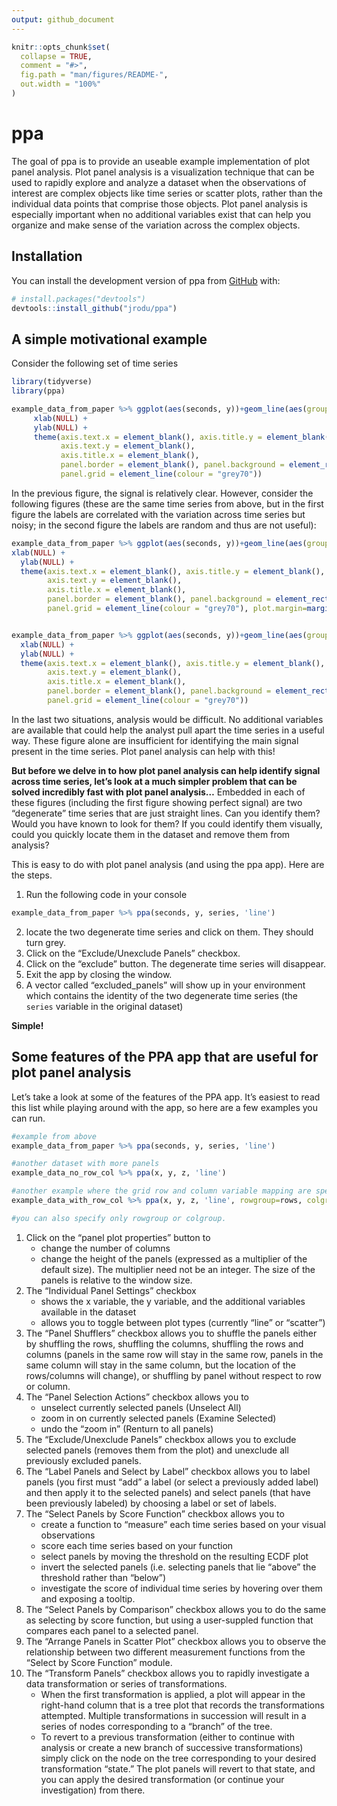 ```yaml
---
output: github_document
---
```


<!-- README.md is generated from README.Rmd. Please edit that file -->

```r
knitr::opts_chunk$set(
  collapse = TRUE,
  comment = "#>",
  fig.path = "man/figures/README-",
  out.width = "100%"
)
```

# ppa

<!-- badges: start -->
<!-- badges: end -->

The goal of ppa is to provide an useable example implementation of plot panel analysis.
Plot panel analysis is a visualization technique that can be used to rapidly explore and analyze a
dataset when the observations of interest are complex objects like time series or scatter plots,
rather than the individual data points that comprise those objects.  Plot panel analysis is especially important
when no additional variables exist that can help you organize and make sense of the variation across the complex
objects.

## Installation

You can install the development version of ppa from [GitHub](https://github.com/) with:


``` r
# install.packages("devtools")
devtools::install_github("jrodu/ppa")
```

## A simple motivational example

Consider the following set of time series

```r
library(tidyverse)
library(ppa)

example_data_from_paper %>% ggplot(aes(seconds, y))+geom_line(aes(group=series)) + facet_wrap(~identity) +
     xlab(NULL) +
     ylab(NULL) +
     theme(axis.text.x = element_blank(), axis.title.y = element_blank(),
           axis.text.y = element_blank(),
           axis.title.x = element_blank(),
           panel.border = element_blank(), panel.background = element_rect(fill="white"),
           panel.grid = element_line(colour = "grey70"))


```

In the previous figure, the signal is relatively clear.  However, consider the following figures (these are the same time series from above, but in the first figure the labels are correlated with the variation across time series but noisy; in the second figure the labels are random and thus are not useful):

```r
example_data_from_paper %>% ggplot(aes(seconds, y))+geom_line(aes(group=series)) + facet_wrap(~identity_16) +
xlab(NULL) +
  ylab(NULL) +
  theme(axis.text.x = element_blank(), axis.title.y = element_blank(),
        axis.text.y = element_blank(),
        axis.title.x = element_blank(),
        panel.border = element_blank(), panel.background = element_rect(fill="white"),
        panel.grid = element_line(colour = "grey70"), plot.margin=margin(0,2,0,0, "cm"))


example_data_from_paper %>% ggplot(aes(seconds, y))+geom_line(aes(group=series)) + facet_wrap(~identity_random) +
  xlab(NULL) +
  ylab(NULL) +
  theme(axis.text.x = element_blank(), axis.title.y = element_blank(),
        axis.text.y = element_blank(),
        axis.title.x = element_blank(),
        panel.border = element_blank(), panel.background = element_rect(fill="white"),
        panel.grid = element_line(colour = "grey70"))


```

In the last two situations, analysis would be difficult.  No additional variables are available
that could help the analyst pull apart the time series in a useful way.  These figure alone are
insufficient for identifying the main signal present in the time series.
Plot panel analysis can help with this!

**But before we delve in to how plot panel analysis can help identify signal across time series, let's
look at a much simpler problem that can be solved incredibly fast with plot panel analysis...**
Embedded in each of these figures (including the first figure showing perfect signal) are two "degenerate"
time series that are just straight lines.  Can you identify them?  Would you have known to look for them?  If you could identify them visually, could you
quickly locate them in the dataset and remove them from analysis?

This is easy to do with plot panel analysis (and using the ppa app).  Here are the steps.

1. Run the following code in your console
```r
example_data_from_paper %>% ppa(seconds, y, series, 'line')
```
2. locate the two degenerate time series and click on them.  They should turn grey.
3. Click on the "Exclude/Unexclude Panels" checkbox.
4. Click on the "exclude" button.  The degenerate time series will disappear.
5. Exit the app by closing the window.
6. A vector called "excluded_panels" will show up in your environment which contains the 
identity of the two degenerate time series (the `series` variable in the original dataset)

**Simple!**

## Some features of the PPA app that are useful for plot panel analysis

Let's take a look at some of the features of the PPA app.  It's easiest to read this list while playing around with the app, so here are a few examples you can run.

```r
#example from above
example_data_from_paper %>% ppa(seconds, y, series, 'line')

#another dataset with more panels
example_data_no_row_col %>% ppa(x, y, z, 'line')

#another example where the grid row and column variable mapping are specified, ensuring that panels that belong in the same row (and/or column) are kept together appropriately.
example_data_with_row_col %>% ppa(x, y, z, 'line', rowgroup=rows, colgroup=cols)

#you can also specify only rowgroup or colgroup.
```

1.  Click on the "panel plot properties" button to
    + change the number of columns
    + change the height of the panels (expressed as a multiplier of the default size).
    The multiplier need not be an integer.  The size of the panels is relative
    to the window size.
2. The "Individual Panel Settings" checkbox
    + shows the x variable, the y variable, and the additional variables available in the dataset
    + allows you to toggle between plot types (currently "line" or "scatter")
3. The "Panel Shufflers" checkbox allows you to shuffle the panels either by 
shuffling the rows, shuffling the columns, shuffling the rows and columns (panels in the same row will stay
in the same row, panels in the same column will stay in the same column, but the location of the rows/columns will change), or shuffling by panel without respect to row or column.
4. The "Panel Selection Actions" checkbox allows you to
    + unselect currently selected panels (Unselect All)
    + zoom in on currently selected panels (Examine Selected)
    + undo the "zoom in" (Renturn to all panels)
5. The "Exclude/Unexclude Panels" checkbox allows you to exclude selected panels (removes them from the plot) and
unexclude all previously excluded panels.
6. The "Label Panels and Select by Label" checkbox allows you to label panels (you first must "add" a label (or select a previously added label) and then apply it to the selected panels) and select panels (that have been previously labeled) by choosing a label or set of labels.
7. The "Select Panels by Score Function" checkbox allows you to
    + create a function to "measure" each time series based on your visual observations
    + score each time series based on your function
    + select panels by moving the threshold on the resulting ECDF plot
    + invert the selected panels (i.e. selecting panels that lie "above" the threshold rather than "below")
    + investigate the score of individual time series by hovering over them and exposing a tooltip.
8. The "Select Panels by Comparison" checkbox allows you to do the same as selecting by score function, but using a user-suppled function that compares each panel to a selected panel.
9. The "Arrange Panels in Scatter Plot" checkbox allows you to observe the relationship between two
different measurement functions from the "Select by Score Function" module.
10. The "Transform Panels" checkbox allows you to rapidly investigate a data transformation or series of transformations.
    + When the first transformation is applied, a plot will appear in the right-hand column that is a tree plot that records the transformations attempted.  Multiple transformations in succession will result in a series of nodes corresponding to a "branch" of the tree.  
    + To revert to a previous transformation (either to continue with analysis or create a new branch of successive transformations) simply click on the node on the tree corresponding to your desired transformation "state."  The plot panels will revert to that state, and you can apply the desired transformation (or continue your investigation) from there.

